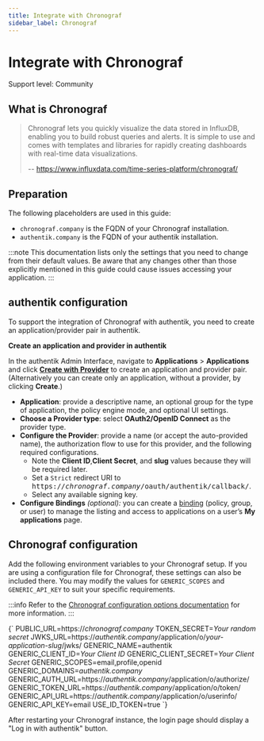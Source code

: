 ```yaml
---
title: Integrate with Chronograf
sidebar_label: Chronograf
---
```



# Integrate with Chronograf

<span class="badge badge--secondary">Support level: Community</span>

## What is Chronograf

> Chronograf lets you quickly visualize the data stored in InfluxDB, enabling you to build robust queries and alerts. It is simple to use and comes with templates and libraries for rapidly creating dashboards with real-time data visualizations.
>
> -- https://www.influxdata.com/time-series-platform/chronograf/

## Preparation

The following placeholders are used in this guide:

- `chronograf.company` is the FQDN of your Chronograf installation.
- `authentik.company` is the FQDN of your authentik installation.

:::note
This documentation lists only the settings that you need to change from their default values. Be aware that any changes other than those explicitly mentioned in this guide could cause issues accessing your application.
:::

## authentik configuration

To support the integration of Chronograf with authentik, you need to create an application/provider pair in authentik.

**Create an application and provider in authentik**

In the authentik Admin Interface, navigate to **Applications** > **Applications** and click **[Create with Provider](/docs/add-secure-apps/applications/manage_apps#add-new-applications)** to create an application and provider pair. (Alternatively you can create only an application, without a provider, by clicking **Create**.)

- **Application**: provide a descriptive name, an optional group for the type of application, the policy engine mode, and optional UI settings.
- **Choose a Provider type**: select **OAuth2/OpenID Connect** as the provider type.
- **Configure the Provider**: provide a name (or accept the auto-provided name), the authorization flow to use for this provider, and the following required configurations.
    - Note the **Client ID**,**Client Secret**, and **slug** values because they will be required later.
    - Set a `Strict` redirect URI to <kbd>https://<em>chronograf.company</em>/oauth/authentik/callback/</kbd>.
    - Select any available signing key.
- **Configure Bindings** _(optional):_ you can create a [binding](/docs/add-secure-apps/flows-stages/bindings/) (policy, group, or user) to manage the listing and access to applications on a user’s **My applications** page.

## Chronograf configuration

Add the following environment variables to your Chronograf setup. If you are using a configuration file for Chronograf, these settings can also be included there. You may modify the values for `GENERIC_SCOPES` and `GENERIC_API_KEY` to suit your specific requirements.

:::info
Refer to the [Chronograf configuration options documentation](https://docs.influxdata.com/chronograf/v1/administration/config-options/) for more information.
:::

<IntegrationsMultilineCodeblock>
    {`
PUBLIC_URL=https://<em>chronograf.company</em>
TOKEN_SECRET=<em>Your random secret</em>
JWKS_URL=https://<em>authentik.company</em>/application/o/<em>your-application-slug</em>/jwks/
GENERIC_NAME=authentik
GENERIC_CLIENT_ID=<em>Your Client ID</em>
GENERIC_CLIENT_SECRET=<em>Your Client Secret</em>
GENERIC_SCOPES=email,profile,openid
GENERIC_DOMAINS=<em>authentik.company</em>
GENERIC_AUTH_URL=https://<em>authentik.company</em>/application/o/authorize/
GENERIC_TOKEN_URL=https://<em>authentik.company</em>/application/o/token/
GENERIC_API_URL=https://<em>authentik.company</em>/application/o/userinfo/
GENERIC_API_KEY=email
USE_ID_TOKEN=true
`}
</IntegrationsMultilineCodeblock>

After restarting your Chronograf instance, the login page should display a "Log in with authentik" button.
